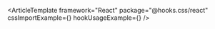 
<ArticleTemplate
  framework="React"
  package="@hooks.css/react"
  cssImportExample={<CSSImportExample />}
  hookUsageExample={<HookUsageExample />}
/>
